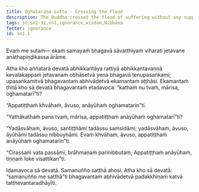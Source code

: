 ```yaml
---
title: Oghataraṇa sutta - Crossing the Flood
description: The Buddha crossed the flood of suffering without any support and without struggling.
tags: sn,sn1-11,sn1,ignorance,wisdom,Nibbāna
fetter: ignorance
id: sn1.1
---
```


Evaṁ me sutaṁ— ekaṁ samayaṁ bhagavā sāvatthiyaṁ viharati jetavane anāthapiṇḍikassa ārāme.

Atha kho aññatarā devatā abhikkantāya rattiyā abhikkantavaṇṇā kevalakappaṁ jetavanaṁ obhāsetvā yena bhagavā tenupasaṅkami; upasaṅkamitvā bhagavantaṁ abhivādetvā ekamantaṁ aṭṭhāsi. Ekamantaṁ ṭhitā kho sā devatā bhagavantaṁ etadavoca: “kathaṁ nu tvaṁ, mārisa, oghamatarī”ti?

“Appatiṭṭhaṁ khvāhaṁ, āvuso, anāyūhaṁ oghamatarin”ti.

“Yathākathaṁ pana tvaṁ, mārisa, appatiṭṭhaṁ anāyūhaṁ oghamatarī”ti?

“Yadāsvāhaṁ, āvuso, santiṭṭhāmi tadāssu saṁsīdāmi; yadāsvāhaṁ, āvuso, āyūhāmi tadāssu nibbuyhāmi. Evaṁ khvāhaṁ, āvuso, appatiṭṭhaṁ anāyūhaṁ oghamatarin”ti.

“Cirassaṁ vata passāmi,
brāhmaṇaṁ parinibbutaṁ;
Appatiṭṭhaṁ anāyūhaṁ,
tiṇṇaṁ loke visattikan”ti.

Idamavoca sā devatā. Samanuñño satthā ahosi. Atha kho sā devatā: “samanuñño me satthā”ti bhagavantaṁ abhivādetvā padakkhiṇaṁ katvā tatthevantaradhāyīti.